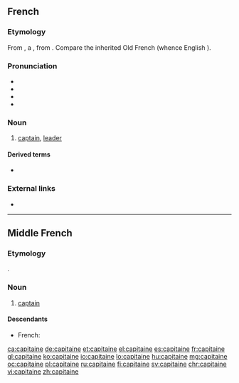 ==French==

===Etymology===
From {{inh|fr|frm|capitaine}}, a {{bor|fr|LL.|capitaneus|nocap=1}}, from {{der|fr|la|caput}}. Compare the inherited Old French {{m|fro|chevetaine}} (whence English {{m|en|chieftain}}).

===Pronunciation===
* {{IPA|/ka.pi.tɛn/|lang=fr}}
* {{audio|Fr-capitaine.ogg|audio|lang=fr}}
* {{rhymes|ɛn|lang=fr}}
* {{homophones|capitaines|lang=fr}}

===Noun===
{{fr-noun|m}}

# [[captain]], [[leader]]

====Derived terms====
* {{l|fr|capitainerie}}

===External links===
* {{R:TLFi}}

----

==Middle French==

===Etymology===
{{bor|frm|LL.|capitaneus}}.

===Noun===
{{frm-noun|m}}

# {{lb|frm|military}} [[captain]]

====Descendants====
* French: {{l|fr|capitaine}}

[[ca:capitaine]]
[[de:capitaine]]
[[et:capitaine]]
[[el:capitaine]]
[[es:capitaine]]
[[fr:capitaine]]
[[gl:capitaine]]
[[ko:capitaine]]
[[io:capitaine]]
[[lo:capitaine]]
[[hu:capitaine]]
[[mg:capitaine]]
[[oc:capitaine]]
[[pl:capitaine]]
[[ru:capitaine]]
[[fi:capitaine]]
[[sv:capitaine]]
[[chr:capitaine]]
[[vi:capitaine]]
[[zh:capitaine]]